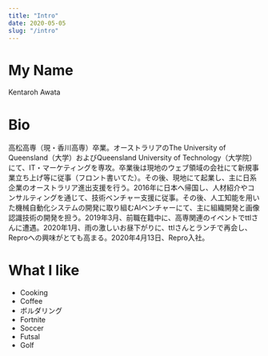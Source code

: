 ```yaml
---
title: "Intro"
date: 2020-05-05
slug: "/intro"
---
```


# My Name
Kentaroh Awata

# Bio
高松高専（現・香川高専）卒業。オーストラリアのThe University of Queensland（大学）およびQueensland University of Technology（大学院）にて、IT・マーケティングを専攻。卒業後は現地のウェブ領域の会社にて新規事業立ち上げ等に従事（フロント書いてた）。その後、現地にて起業し、主に日系企業のオーストラリア進出支援を行う。2016年に日本へ帰国し、人材紹介やコンサルティングを通じて、技術ベンチャー支援に従事。その後、人工知能を用いた機械自動化システムの開発に取り組むAIベンチャーにて、主に組織開発と画像認識技術の開発を担う。2019年3月、前職在籍中に、高専関連のイベントでttlさんに遭遇。2020年1月、雨の激しいお昼下がりに、ttlさんとランチで再会し、Reproへの興味がとても高まる。2020年4月13日、Repro入社。

# What I like
- Cooking
- Coffee
- ボルダリング
- Fortnite
- Soccer
- Futsal
- Golf
